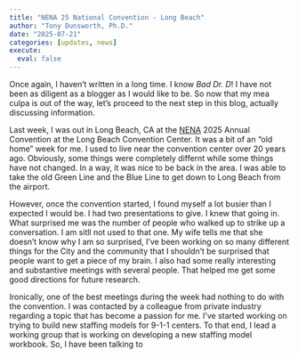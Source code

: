 ```yaml
---
title: "NENA 25 National Convention - Long Beach"
author: "Tony Dunsworth, Ph.D."
date: "2025-07-21"
categories: [updates, news]
execute: 
  eval: false
---
```


Once again, I haven't written in a long time. I know *Bad Dr. D*! I have not been as diligent as a blogger as I would like to be. So now that my mea culpa is out of the way, let's proceed to the next step in this blog, actually discussing information.

Last week, I was out in Long Beach, CA at the [NENA](https://nena.org) 2025 Annual Convention at the Long Beach Convention Center. It was a bit of an "old home" week for me. I used to live near the convention center over 20 years ago. Obviously, some things were completely differnt while some things have not changed. In a way, it was nice to be back in the area. I was able to take the old Green Line and the Blue Line to get down to Long Beach from the airport. 

However, once the convention started, I found myself a lot busier than I expected I would be. I had two presentations to give. I knew that going in. What surprised me was the number of people who walked up to strike up a conversation. I am sitll not used to that one. My wife tells me that she doesn't know why I am so surprised, I've been working on so many different things for the City and the community that I shouldn't be surprised that people want to get a piece of my brain. I also had some really interesting and substantive meetings with several people. That helped me get some good directions for future research. 

Ironically, one of the best meetings during the week had nothing to do with the convention. I was contacted by a colleague from private industry regarding a topic that has become a passion for me. I've started working on trying to build new staffing models for 9-1-1 centers. To that end, I lead a working group that is working on developing a new staffing model workbook. So, I have been talking to 
